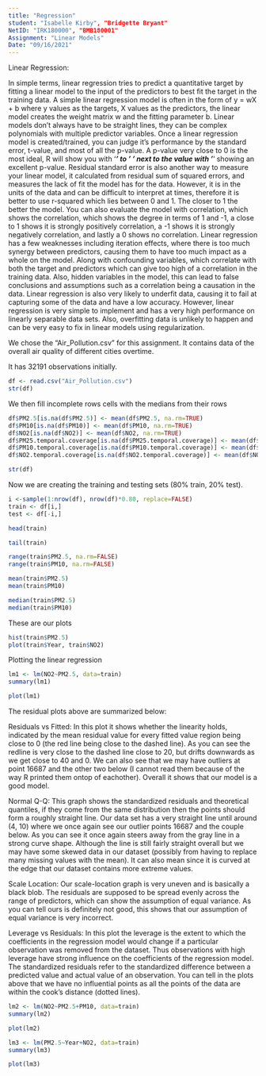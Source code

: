 ```yaml
---
title: "Regression"
student: "Isabelle Kirby", "Bridgette Bryant" 
NetID: "IRK180000", "BMB180001"
Assignment: "Linear Models"
Date: "09/16/2021"
---
```

Linear Regression:

In simple terms, linear regression tries to predict a quantitative target by fitting a linear model to the input of the predictors to best fit the target in the training data. A simple linear regression model is often in the form of y = wX + b where y values as the targets, X values as the predictors, the linear model creates the weight matrix w and the fitting parameter b. Linear models don't always have to be straight lines, they can be complex polynomials with multiple predictor variables. Once a linear regression model is created/trained, you can judge it's performance by the standard error, t-value, and most of all the p-value. A p-value very close to 0 is the most ideal, R will show you with '***' to ' ' next to the value with '***' showing an excellent p-value. Residual standard error is also another way to measure your linear model, it calculated from residual sum of squared errors, and measures the lack of fit the model has for the data. However, it is in the units of the data and can be difficult to interpret at times, therefore it is better to use r-squared which lies between 0 and 1. The closer to 1 the better the model. You can also evaluate the model with correlation, which shows the correlation, which shows the degree in terms of 1 and -1, a close to 1 shows it is strongly positively correlation, a -1 shows it is strongly negatively correlation, and lastly a 0 shows no correlation. Linear regression has a few weaknesses including iteration effects, where there is too much synergy between predictors, causing them to have too much impact as a whole on the model. Along with confounding variables, which correlate with both the target and predictors which can give too high of a correlation in the training data. Also, hidden variables in the model, this can lead to false conclusions and assumptions such as a correlation being a causation in the data. Linear regression is also very likely to underfit data, causing it to fail at capturing some of the data and have a low accuracy. However, linear regression is very simple to implement and has a very high performance on linearly separable data sets. Also, overfitting data is unlikely to happen and can be very easy to fix in linear models using regularization.

We chose the "Air_Pollution.csv" for this assignment. It contains data of the overall air quality of different cities overtime. 

It has 32191 observations initially.
```r
df <- read.csv("Air_Pollution.csv")
str(df)
```
We then fill incomplete rows cells with the medians from their rows
```r
df$PM2.5[is.na(df$PM2.5)] <- mean(df$PM2.5, na.rm=TRUE)
df$PM10[is.na(df$PM10)] <- mean(df$PM10, na.rm=TRUE)
df$NO2[is.na(df$NO2)] <- mean(df$NO2, na.rm=TRUE)
df$PM25.temporal.coverage[is.na(df$PM25.temporal.coverage)] <- mean(df$PM25.temporal.coverage, na.rm=TRUE)
df$PM10.temporal.coverage[is.na(df$PM10.temporal.coverage)] <- mean(df$PM10.temporal.coverage, na.rm=TRUE)
df$NO2.temporal.coverage[is.na(df$NO2.temporal.coverage)] <- mean(df$NO2.temporal.coverage, na.rm=TRUE)

str(df)
```

Now we are creating the training and testing sets (80% train, 20% test).
```r
i <-sample(1:nrow(df), nrow(df)*0.80, replace=FALSE)
train <- df[i,]
test <- df[-i,]
```

```r
head(train)

tail(train)

range(train$PM2.5, na.rm=FALSE)
range(train$PM10, na.rm=FALSE)

mean(train$PM2.5)
mean(train$PM10)

median(train$PM2.5)
median(train$PM10)

```
These are our plots
```r
hist(train$PM2.5)
plot(train$Year, train$NO2)
```



Plotting the linear regression
```r
lm1 <- lm(NO2~PM2.5, data=train)
summary(lm1)
```


```r
plot(lm1)
```

The residual plots above are summarized below:

Residuals vs Fitted:
In this plot it shows whether the linearity holds, indicated by the mean residual value for every fitted value region being close to 0 (the red line being close to the dashed line). As you can see the redline is very close to the dashed line close to 20, but drifts downwards as we get close to 40 and 0. We can also see that we may have outliers at point 16687 and the other two below (I cannot read them because of the way R printed them ontop of eachother). Overall it shows that our model is a good model. 

Normal Q-Q:
This graph shows the standardized residuals and theoretical quantiles, if they come from the same distribution then the points should form a roughly straight line. Our data set has a very straight line until around (4, 10) where we once again see our outlier points 16687 and the couple below. As you can see it once again steers away from the gray line in a strong curve shape. Although the line is still fairly straight overall but we may have some skewed data in our dataset (possibly from having to replace many missing values with the mean). It can also mean since it is curved at the edge that our dataset contains more extreme values.

Scale Location:
Our scale-location graph is very uneven and is basically a black blob. The residuals are supposed to be spread evenly across the range of predictors, which can show the assumption of equal variance. As you can tell ours is definitely not good, this shows that our assumption of equal variance is very incorrect. 


Leverage vs Residuals:
In this plot the leverage is the extent to which the coefficients in the regression model would change if a particular observation was removed from the dataset. Thus observations with high leverage have strong influence on the coefficients of the regression model. The standardized residuals refer to the standardized difference between a predicted value and actual value of an observation. You can tell in the plots above that we have no influential points as all the points of the data are within the cook's distance (dotted lines).

```r
lm2 <- lm(NO2~PM2.5+PM10, data=train)
summary(lm2)
```
```r
plot(lm2)
```


```r
lm3 <- lm(PM2.5~Year+NO2, data=train)
summary(lm3)
```
```r
plot(lm3)
```


